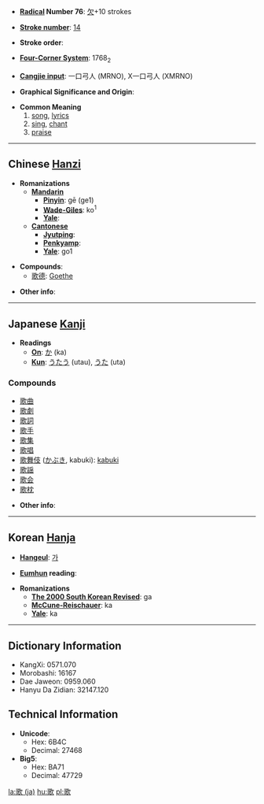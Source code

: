 * '''[[Wiktionary:Chinese radical index| Radical]] Number 76''': [[Wiktionary:Chinese radical index 欠|欠]]+10 strokes

* '''[[Wiktionary:Chinese total strokes index|Stroke number]]''': [[Wiktionary:Chinese total strokes index 14|14]]

* '''Stroke order''': 

* '''[[Wiktionary:Chinese four corner index|Four-Corner System]]''': 1768<sub>2</sub>

* '''[[Wiktionary:Chinese Cangjie index|Cangjie input]]''': 一口弓人 (MRNO), X一口弓人 (XMRNO)

* '''Graphical Significance and Origin''': 

* '''Common Meaning'''
*#[[song]], [[lyric]]s
*# [[sing]], [[chant]]
*# [[praise]]

----

== Chinese [[Hanzi]] ==

* '''Romanizations'''
** '''[[Mandarin]]'''
*** '''[[Pinyin]]''': gē (ge1)
*** '''[[Wade-Giles]]''': ko<sup>1</sup>
*** '''[[Yale]]''': 
** '''[[Cantonese]]'''
*** '''[[Jyutping]]''':
*** '''[[Penkyamp]]''': 
*** '''[[Yale]]''': go1

* '''Compounds''':
**[[歌德]]: [[Goethe]]

* '''Other info''': 

----

== Japanese [[Kanji]] ==

* '''Readings'''
** '''[[On]]''': [[か]] (ka)
** '''[[Kun]]''': [[うたう]] (utau), [[うた]] (uta)

===Compounds===
*[[歌曲]]
*[[歌劇]]
*[[歌詞]]
*[[歌手]]
*[[歌集]]
*[[歌唱]]
* [[歌舞伎]] ([[かぶき]], kabuki): [[kabuki]]
*[[歌謡]]
*[[歌会]]
*[[歌枕]]

* '''Other info''':  

----

== Korean [[Hanja]] ==

* '''[[Hangeul]]''': [[가]]

* '''[[Eumhun]] reading''': 

* '''Romanizations'''
** '''[[The 2000 South Korean Revised Romanization|The 2000 South Korean Revised]]''': ga
** '''[[McCune-Reischauer]]''': ka
** '''[[Yale]]''': ka

----

== Dictionary Information ==

* KangXi: 0571.070
* Morobashi: 16167
* Dae Jaweon: 0959.060
* Hanyu Da Zidian: 32147.120

== Technical Information ==

* '''Unicode''':
** Hex: 6B4C
** Decimal: 27468
* '''Big5''':
** Hex: BA71
** Decimal: 47729

[[la:歌 (ja)]]
[[hu:歌]]
[[pl:歌]]